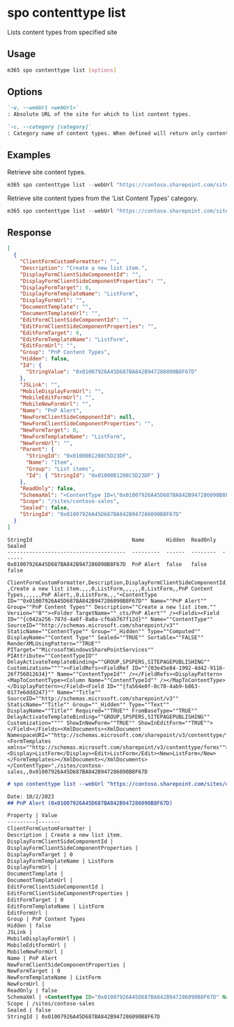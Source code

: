 
# spo contenttype list

Lists content types from specified site

## Usage

```sh
m365 spo contenttype list [options]
```

## Options

```md definition-list
`-u, --webUrl <webUrl>`
: Absolute URL of the site for which to list content types.

`-c, --category [category]`
: Category name of content types. When defined will return only content types from specified category.
```

<Global />

## Examples

Retrieve site content types.

```PowerShell
m365 spo contenttype list --webUrl "https://contoso.sharepoint.com/sites/contoso-sales"
```

Retrieve site content types from the 'List Content Types' category.

```PowerShell
m365 spo contenttype list --webUrl "https://contoso.sharepoint.com/sites/contoso-sales" --category "List Content Types"
```

## Response

<Tabs>
  <TabItem value="JSON">

  ```json
  [
    {
      "ClientFormCustomFormatter": "",
      "Description": "Create a new list item.",
      "DisplayFormClientSideComponentId": "",
      "DisplayFormClientSideComponentProperties": "",
      "DisplayFormTarget": 0,
      "DisplayFormTemplateName": "ListForm",
      "DisplayFormUrl": "",
      "DocumentTemplate": "",
      "DocumentTemplateUrl": "",
      "EditFormClientSideComponentId": "",
      "EditFormClientSideComponentProperties": "",
      "EditFormTarget": 0,
      "EditFormTemplateName": "ListForm",
      "EditFormUrl": "",
      "Group": "PnP Content Types",
      "Hidden": false,
      "Id": {
        "StringValue": "0x01007926A45D687BA842B947286090B8F67D"
      },
      "JSLink": "",
      "MobileDisplayFormUrl": "",
      "MobileEditFormUrl": "",
      "MobileNewFormUrl": "",
      "Name": "PnP Alert",
      "NewFormClientSideComponentId": null,
      "NewFormClientSideComponentProperties": "",
      "NewFormTarget": 0,
      "NewFormTemplateName": "ListForm",
      "NewFormUrl": "",
      "Parent": {
        "StringId": "0x01000B1208C5D23DF",
        "Name": "Item",
        "Group": "List items",
        "Id": { "StringId": "0x01000B1208C5D23DF" }
      },
      "ReadOnly": false,
      "SchemaXml": "<ContentType ID=\"0x01007926A45D687BA842B947286090B8F67D\" Name=\"PnP Alert\" Group=\"PnP Content Types\" Description=\"Create a new list item.\" Version=\"0\"><Folder TargetName=\"_cts/PnP Alert\" /><Fields><Field ID=\"{c042a256-787d-4a6f-8a8a-cf6ab767f12d}\" Name=\"ContentType\" SourceID=\"http://schemas.microsoft.com/sharepoint/v3\" StaticName=\"ContentType\" Group=\"_Hidden\" Type=\"Computed\" DisplayName=\"Content Type\" Sealed=\"TRUE\" Sortable=\"FALSE\" RenderXMLUsingPattern=\"TRUE\" PITarget=\"MicrosoftWindowsSharePointServices\" PIAttribute=\"ContentTypeID\" DelayActivateTemplateBinding=\"GROUP,SPSPERS,SITEPAGEPUBLISHING\" Customization=\"\"><FieldRefs><FieldRef ID=\"{03e45e84-1992-4d42-9116-26f756012634}\" Name=\"ContentTypeId\" /></FieldRefs><DisplayPattern><MapToContentType><Column Name=\"ContentTypeId\" /></MapToContentType></DisplayPattern></Field><Field ID=\"{fa564e0f-0c70-4ab9-b863-0177e6ddd247}\" Name=\"Title\" SourceID=\"http://schemas.microsoft.com/sharepoint/v3\" StaticName=\"Title\" Group=\"_Hidden\" Type=\"Text\" DisplayName=\"Title\" Required=\"TRUE\" FromBaseType=\"TRUE\" DelayActivateTemplateBinding=\"GROUP,SPSPERS,SITEPAGEPUBLISHING\" Customization=\"\" ShowInNewForm=\"TRUE\" ShowInEditForm=\"TRUE\"></Field></Fields><XmlDocuments><XmlDocument NamespaceURI=\"http://schemas.microsoft.com/sharepoint/v3/contenttype/forms\"><FormTemplates xmlns=\"http://schemas.microsoft.com/sharepoint/v3/contenttype/forms\"><Display>ListForm</Display><Edit>ListForm</Edit><New>ListForm</New></FormTemplates></XmlDocument></XmlDocuments></ContentType>",
      "Scope": "/sites/contoso-sales",
      "Sealed": false,
      "StringId": "0x01007926A45D687BA842B947286090B8F67D"
    }
  ]
  ```

  </TabItem>
  <TabItem value="Text">

  ```text
  StringId                                Name       Hidden  ReadOnly  Sealed
  --------------------------------------  ---------  ------  --------  ------
  0x01007926A45D687BA842B947286090B8F67D  PnP Alert  false   false     false
  ```

  </TabItem>
  <TabItem value="CSV">

  ```csv
  ClientFormCustomFormatter,Description,DisplayFormClientSideComponentId,DisplayFormClientSideComponentProperties,DisplayFormTarget,DisplayFormTemplateName,DisplayFormUrl,DocumentTemplate,DocumentTemplateUrl,EditFormClientSideComponentId,EditFormClientSideComponentProperties,EditFormTarget,EditFormTemplateName,EditFormUrl,Group,Hidden,JSLink,MobileDisplayFormUrl,MobileEditFormUrl,MobileNewFormUrl,Name,NewFormClientSideComponentProperties,NewFormTarget,NewFormTemplateName,NewFormUrl,ReadOnly,SchemaXml,Scope,Sealed,StringId
  ,Create a new list item.,,,0,ListForm,,,,,,0,ListForm,,PnP Content Types,,,,,,PnP Alert,,0,ListForm,,,"<ContentType ID=""0x01007926A45D687BA842B947286090B8F67D"" Name=""PnP Alert"" Group=""PnP Content Types"" Description=""Create a new list item."" Version=""0""><Folder TargetName=""_cts/PnP Alert"" /><Fields><Field ID=""{c042a256-787d-4a6f-8a8a-cf6ab767f12d}"" Name=""ContentType"" SourceID=""http://schemas.microsoft.com/sharepoint/v3"" StaticName=""ContentType"" Group=""_Hidden"" Type=""Computed"" DisplayName=""Content Type"" Sealed=""TRUE"" Sortable=""FALSE"" RenderXMLUsingPattern=""TRUE"" PITarget=""MicrosoftWindowsSharePointServices"" PIAttribute=""ContentTypeID"" DelayActivateTemplateBinding=""GROUP,SPSPERS,SITEPAGEPUBLISHING"" Customization=""""><FieldRefs><FieldRef ID=""{03e45e84-1992-4d42-9116-26f756012634}"" Name=""ContentTypeId"" /></FieldRefs><DisplayPattern><MapToContentType><Column Name=""ContentTypeId"" /></MapToContentType></DisplayPattern></Field><Field ID=""{fa564e0f-0c70-4ab9-b863-0177e6ddd247}"" Name=""Title"" SourceID=""http://schemas.microsoft.com/sharepoint/v3"" StaticName=""Title"" Group=""_Hidden"" Type=""Text"" DisplayName=""Title"" Required=""TRUE"" FromBaseType=""TRUE"" DelayActivateTemplateBinding=""GROUP,SPSPERS,SITEPAGEPUBLISHING"" Customization="""" ShowInNewForm=""TRUE"" ShowInEditForm=""TRUE""></Field></Fields><XmlDocuments><XmlDocument NamespaceURI=""http://schemas.microsoft.com/sharepoint/v3/contenttype/forms""><FormTemplates xmlns=""http://schemas.microsoft.com/sharepoint/v3/contenttype/forms""><Display>ListForm</Display><Edit>ListForm</Edit><New>ListForm</New></FormTemplates></XmlDocument></XmlDocuments></ContentType>",/sites/contoso-sales,,0x01007926A45D687BA842B947286090B8F67D
  ```

  </TabItem>
  <TabItem value="Markdown">

  ```md
  # spo contenttype list --webUrl "https://contoso.sharepoint.com/sites/contoso-sales"

  Date: 10/2/2023
  ## PnP Alert (0x01007926A45D687BA842B947286090B8F67D)

  Property | Value
  ---------|-------
  ClientFormCustomFormatter |
  Description | Create a new list item.
  DisplayFormClientSideComponentId |
  DisplayFormClientSideComponentProperties |
  DisplayFormTarget | 0
  DisplayFormTemplateName | ListForm
  DisplayFormUrl |
  DocumentTemplate |
  DocumentTemplateUrl |
  EditFormClientSideComponentId |
  EditFormClientSideComponentProperties |
  EditFormTarget | 0
  EditFormTemplateName | ListForm
  EditFormUrl |
  Group | PnP Content Types
  Hidden | false
  JSLink |
  MobileDisplayFormUrl |
  MobileEditFormUrl |
  MobileNewFormUrl |
  Name | PnP Alert
  NewFormClientSideComponentProperties |
  NewFormTarget | 0
  NewFormTemplateName | ListForm
  NewFormUrl |
  ReadOnly | false
  SchemaXml | <ContentType ID="0x01007926A45D687BA842B947286090B8F67D" Name="PnP Alert" Group="PnP Content Types" Description="Create a new list item." Version="0"><Folder TargetName="\_cts/PnP Alert" /><Fields><Field ID="{c042a256-787d-4a6f-8a8a-cf6ab767f12d}" Name="ContentType" SourceID="http://schemas.microsoft.com/sharepoint/v3" StaticName="ContentType" Group="\_Hidden" Type="Computed" DisplayName="Content Type" Sealed="TRUE" Sortable="FALSE" RenderXMLUsingPattern="TRUE" PITarget="MicrosoftWindowsSharePointServices" PIAttribute="ContentTypeID" DelayActivateTemplateBinding="GROUP,SPSPERS,SITEPAGEPUBLISHING" Customization=""><FieldRefs><FieldRef ID="{03e45e84-1992-4d42-9116-26f756012634}" Name="ContentTypeId" /></FieldRefs><DisplayPattern><MapToContentType><Column Name="ContentTypeId" /></MapToContentType></DisplayPattern></Field><Field ID="{fa564e0f-0c70-4ab9-b863-0177e6ddd247}" Name="Title" SourceID="http://schemas.microsoft.com/sharepoint/v3" StaticName="Title" Group="\_Hidden" Type="Text" DisplayName="Title" Required="TRUE" FromBaseType="TRUE" DelayActivateTemplateBinding="GROUP,SPSPERS,SITEPAGEPUBLISHING" Customization="" ShowInNewForm="TRUE" ShowInEditForm="TRUE"></Field></Fields><XmlDocuments><XmlDocument NamespaceURI="http://schemas.microsoft.com/sharepoint/v3/contenttype/forms"><FormTemplates xmlns="http://schemas.microsoft.com/sharepoint/v3/contenttype/forms"><Display>ListForm</Display><Edit>ListForm</Edit><New>ListForm</New></FormTemplates></XmlDocument></XmlDocuments></ContentType>
  Scope | /sites/contoso-sales
  Sealed | false
  StringId | 0x01007926A45D687BA842B947286090B8F67D
  ```

  </TabItem>
</Tabs>
